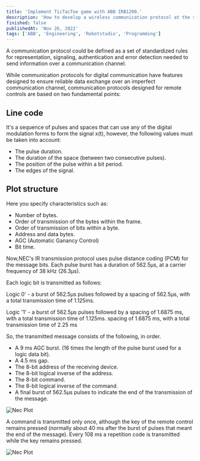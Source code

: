 ```yaml
---
title: 'Implement TicTacToe game with ABB IRB1200.'
description: 'How to develop a wireless communication protocol at the speed of light.'
finished: false
publishedAt: 'Nov 26, 2022'
tags: ['ABB', 'Engineering', 'Robotstudio', 'Programming']
---
```


A communication protocol could be defined as a set of standardized rules for representation, signaling, authentication and error detection needed to send information over a communication channel.

While communication protocols for digital communication have features designed to ensure reliable data exchange over an imperfect communication channel, communication protocols designed for remote controls are based on two fundamental points:

## Line code

It's a sequence of pulses and spaces that can use any of the digital modulation forms to form the signal x(t), however, the following values must be taken into account:

- The pulse duration.
- The duration of the space (between two consecutive pulses).
- The position of the pulse within a bit period.
- The edges of the signal.

## Plot structure

Here you specify characteristics such as:

- Number of bytes.
- Order of transmission of the bytes within the frame.
- Order of transmission of bits within a byte.
- Address and data bytes.
- AGC (Automatic Ganancy Control)
- Bit time.

Now,NEC's IR transmission protocol uses pulse distance coding (PCM) for the message bits. Each pulse burst has a duration of 562.5µs, at a carrier frequency of 38 kHz (26.3µs).

Each logic bit is transmitted as follows:

Logic 0' - a burst of 562.5µs pulses followed by a spacing of 562.5µs, with a total transmission time of 1.125ms.

Logic '1' - a burst of 562.5µs pulses followed by a spacing of 1.6875 ms, with a total transmission time of 1.125ms.
spacing of 1.6875 ms, with a total transmission time of 2.25 ms

So, the transmitted message consists of the following, in order.

- A 9 ms AGC burst. (16 times the length of the pulse burst used for a logic data bit).
- A 4.5 ms gap.
- The 8-bit address of the receiving device.
- The 8-bit logical inverse of the address.
- The 8-bit command.
- The 8-bit logical inverse of the command.
- A final burst of 562.5µs pulses to indicate the end of the transmission of the message.

![Nec Plot](/static/posts/NEC_protocol/NEC_Plot.png)

A command is transmitted only once, although the key of the remote control remains pressed (normally about 40 ms after the burst of pulses that meant the end of the message). Every 108 ms a repetition code is transmitted while the key remains pressed.

![Nec Plot](/static/posts/NEC_protocol/NEC_Repeat_Plot.png)

